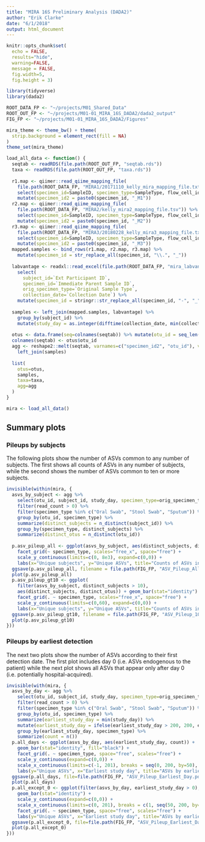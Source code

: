 ```yaml
---
title: "MIRA 16S Preliminary Analysis (DADA2)"
author: "Erik Clarke"
date: "6/1/2018"
output: html_document
---
```


```r
knitr::opts_chunk$set(
  echo = FALSE,
  results="hide",
  warning=FALSE,
  message = FALSE,
  fig.width=5,
  fig.height = 3)

library(tidyverse)
library(dada2)

ROOT_DATA_FP <- "~/projects/M01_Shared_Data"
ROOT_OUT_FP <- "~/projects/M01-01_MIRA_16S_DADA2/dada2_output"
FIG_FP <- "~/projects/M01-01_MIRA_16S_DADA2/Figures"

mira_theme <- theme_bw() + theme(
  strip.background = element_rect(fill = NA)
)
theme_set(mira_theme)
```

```r
load_all_data <- function() {
  seqtab <- readRDS(file.path(ROOT_OUT_FP, "seqtab.rds"))
  taxa <- readRDS(file.path(ROOT_OUT_FP, "taxa.rds"))
  
  r1.map <- qiimer::read_qiime_mapping_file(
    file.path(ROOT_DATA_FP, "MIRA1/20171110_kelly_mira_mapping_file.txt")) %>%
    select(specimen_id=SampleID, specimen_type=SampleType, flow_cell_id) %>%
    mutate(specimen_id2 = paste0(specimen_id, "_M1"))
  r2.map <- qiimer::read_qiime_mapping_file(
    file.path(ROOT_DATA_FP, "MIRA2/kelly_mira2_mapping_file.tsv")) %>%
    select(specimen_id=SampleID, specimen_type=SampleType, flow_cell_id) %>%
    mutate(specimen_id2 = paste0(specimen_id, "_M2"))
  r3.map <- qiimer::read_qiime_mapping_file(
    file.path(ROOT_DATA_FP, "MIRA3/20180228_kelly_mira3_mapping_file.txt")) %>%
    select(specimen_id=SampleID, specimen_type=SampleType, flow_cell_id) %>%
    mutate(specimen_id2 = paste0(specimen_id, "_M3"))
  mapped.samples <- bind_rows(r1.map, r2.map, r3.map) %>%
    mutate(specimen_id = str_replace_all(specimen_id, "\\.", "_"))
  
  labvantage <- readxl::read_excel(file.path(ROOT_DATA_FP, "mira_labvantage.xls")) %>%
    select(
      subject_id=`Ext Participant ID`, 
      specimen_id=`Immediate Parent Sample ID`, 
      orig_specimen_type=`Original Sample Type`,
      collection_date=`Collection Date`) %>%
    mutate(specimen_id = stringr::str_replace_all(specimen_id, "-", "_"))
  
  samples <- left_join(mapped.samples, labvantage) %>%
    group_by(subject_id) %>%
    mutate(study_day = as.integer(difftime(collection_date, min(collection_date), units="days")))
  
  otus <- data.frame(seq=colnames(seqtab)) %>% mutate(otu_id = seq_len(ncol(seqtab)))
  colnames(seqtab) <- otus$otu_id
  agg <- reshape2::melt(seqtab, varnames=c("specimen_id2", "otu_id"), value.name="read_count") %>%
    left_join(samples)
  
  list(
    otus=otus,
    samples,
    taxa=taxa,
    agg=agg
  )
}

mira <- load_all_data()

```

## Summary plots

### Pileups by subjects

The following plots show the number of ASVs common to any number of subjects. The first shows 
all counts of ASVs in any number of subjects, while the second shows the number of ASVs common to
ten or more subjects.

```r
invisible(within(mira, {
  asvs_by_subject <- agg %>% 
    select(otu_id, subject_id, study_day, specimen_type=orig_specimen_type, read_count) %>%
    filter(read_count > 0) %>%
    filter(specimen_type %in% c("Oral Swab", "Stool Swab", "Sputum")) %>%
    group_by(otu_id, specimen_type) %>%
    summarize(distinct_subjects = n_distinct(subject_id)) %>%
    group_by(specimen_type, distinct_subjects) %>% 
    summarize(distinct_otus = n_distinct(otu_id))
  
  p.asv_pileup_all <- ggplot(asvs_by_subject, aes(distinct_subjects, distinct_otus)) + geom_bar(stat="identity") +
    facet_grid(~ specimen_type, scales="free_x", space="free") +
    scale_y_continuous(limits=c(0, 8e3), expand=c(0,0)) +
    labs(x="Unique subjects", y="Unique ASVs", title="Counts of ASVs in any number of subjects")
  ggsave(p.asv_pileup_all, filename = file.path(FIG_FP, "ASV_Pileup_All.pdf"), width=5, height=3)
  plot(p.asv_pileup_all)
  p.asv_pileup_gt10 <- ggplot(
    filter(asvs_by_subject, distinct_subjects > 10), 
    aes(distinct_subjects, distinct_otus)) + geom_bar(stat="identity") +
    facet_grid(. ~ specimen_type, scales="free_x", space="free") +
    scale_y_continuous(limits=c(0,60), expand=c(0,0)) +
    labs(x="Unique subjects", y="Unique ASVs", title="Counts of ASVs in more than 10 subjects")
  ggsave(p.asv_pileup_gt10, filename = file.path(FIG_FP, "ASV_Pileup_10_Subjects.pdf"), width=5, height=3)
  plot(p.asv_pileup_gt10)
}))
```

### Pileups by earliest detection

The next two plots show the number of ASVs according to their first detection date. The first plot
includes day 0 (i.e. ASVs endogenous to the patient) while the next plot shows all ASVs that appear
only after day 0 (i.e. potentially hospital-acquired).

```r
invisible(with(mira, {
  asvs_by_day <- agg %>% 
    select(otu_id, subject_id, study_day, specimen_type=orig_specimen_type, read_count) %>%
    filter(read_count > 0) %>%
    filter(specimen_type %in% c("Oral Swab", "Stool Swab", "Sputum")) %>%
    group_by(otu_id, specimen_type) %>%
    summarize(earliest_study_day = min(study_day)) %>%
    mutate(earliest_study_day = ifelse(earliest_study_day > 200, 200, earliest_study_day)) %>%
    group_by(earliest_study_day, specimen_type) %>%
    summarize(count = n())
  p.all_days <- ggplot(asvs_by_day, aes(earliest_study_day, count)) + 
    geom_bar(stat="identity", fill="black") +
    facet_grid(. ~ specimen_type, space="free", scales="free") +
    scale_y_continuous(expand=c(0,0)) +
    scale_x_continuous(limits=c(-1, 201), breaks = seq(0, 200, by=50), labels=c(0, 50, 100, 150, "200+")) + 
    labs(y="Unique ASVs", x="Earliest study day", title="ASVs by earliest detection")
  ggsave(p.all_days, file=file.path(FIG_FP, "ASV_Pileup_Earliest_Day.pdf"), width=5, height=3)
  plot(p.all_days)
  p.all_except_0 <- ggplot(filter(asvs_by_day, earliest_study_day > 0), aes(earliest_study_day, count)) + 
    geom_bar(stat="identity") +
    scale_y_continuous(expand=c(0,0)) +
    scale_x_continuous(limits=c(0, 201), breaks = c(1, seq(50, 200, by=50)), labels=c(1,50,100,150, "200+")) + 
    facet_grid(. ~ specimen_type, space="free", scales="free") +
    labs(y="Unique ASVs", x="Earliest study day", title="ASVs by earliest detection (excluding day 0)")
  ggsave(p.all_except_0, file=file.path(FIG_FP, "ASV_Pileup_Earliest_Day_Except_D0.pdf"), width=5, height=3)
  plot(p.all_except_0)
}))
```


